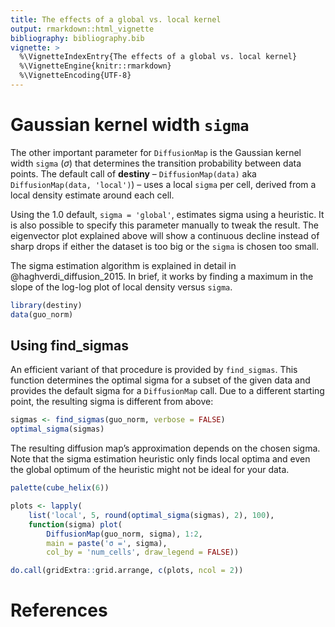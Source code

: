 ```yaml
---
title: The effects of a global vs. local kernel
output: rmarkdown::html_vignette
bibliography: bibliography.bib
vignette: >
  %\VignetteIndexEntry{The effects of a global vs. local kernel}
  %\VignetteEngine{knitr::rmarkdown}
  %\VignetteEncoding{UTF-8}
---
```


Gaussian kernel width `sigma`
=============================

The other important parameter for `DiffusionMap` is the Gaussian kernel width `sigma` ($\sigma$) that determines the transition probability between data points. The default call of **destiny** – `DiffusionMap(data)` aka `DiffusionMap(data, 'local')`) – uses a local `sigma` per cell, derived from a local density estimate around each cell.

Using the 1.0 default, `sigma = 'global'`, estimates sigma using a heuristic. It is also possible to specify this parameter manually to tweak the result. The eigenvector plot explained above will show a continuous decline instead of sharp drops if either the dataset is too big or the `sigma` is chosen too small.

The sigma estimation algorithm is explained in detail in @haghverdi_diffusion_2015. In brief, it works by finding a maximum in the slope of the log-log plot of local density versus `sigma`.

```r
library(destiny)
data(guo_norm)
```

Using find_sigmas
-----------------

An efficient variant of that procedure is provided by `find_sigmas`. This function determines the optimal sigma for a subset of the given data and provides the default sigma for a `DiffusionMap` call. Due to a different starting point, the resulting sigma is different from above:

```r
sigmas <- find_sigmas(guo_norm, verbose = FALSE)
optimal_sigma(sigmas)
```

The resulting diffusion map’s approximation depends on the chosen sigma. Note that the sigma estimation heuristic only finds local optima and even the global optimum of the heuristic might not be ideal for your data.

```r
palette(cube_helix(6))

plots <- lapply(
    list('local', 5, round(optimal_sigma(sigmas), 2), 100),
    function(sigma) plot(
        DiffusionMap(guo_norm, sigma), 1:2,
        main = paste('σ =', sigma),
        col_by = 'num_cells', draw_legend = FALSE))

do.call(gridExtra::grid.arrange, c(plots, ncol = 2))
```

References
==========

<div id="refs"></div>
